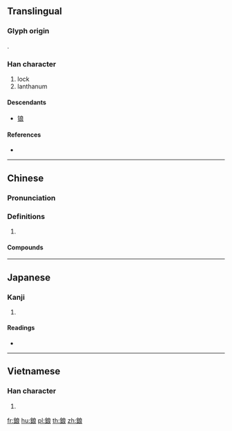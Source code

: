 {{character info/new}}
{{also|锒|銀}}
==Translingual==
===Glyph origin===
{{Han etym}}
{{Han compound|金|良|alt1=釒}}.

===Han character===
{{Han char|rn=167|rad=金|as=07|sn=15|four=83132|canj=CIAV}}

# lock
# lanthanum

====Descendants====
* [[锒]]

====References====
* {{Han ref|kx=1306.220|dkj=40436|dj=1808.310|hdz=64212.090|uh=92C3|ud=37571|bh=E863|bd=59491}}

----

==Chinese==
{{zh-forms|s=锒}}

===Pronunciation===
{{zh-pron
|m=láng
|c=long4
|mc=y
|oc=y
|cat=
}}

===Definitions===
{{zh-hanzi}}

# {{rfdef|zh}}

====Compounds====
{{zh-der|釘鈴鐺鋃|鋃鐺|鋃鐺入獄}}

----

==Japanese==

===Kanji===
{{ja-kanji|grade=|rs=金07}}

# {{defn|lang=ja|sort=金07}}

====Readings====
* {{ja-readings|on=[[ろう]] (rō)|kun=|nanori=}}

----

==Vietnamese==

===Han character===
{{vi-hantu|[[lang]]|rs=金07}}

# {{defn|lang=vi|sort=金07}}

[[fr:鋃]]
[[hu:鋃]]
[[pl:鋃]]
[[th:鋃]]
[[zh:鋃]]